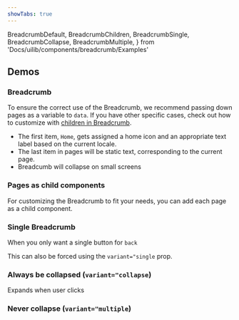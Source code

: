 ```yaml
---
showTabs: true
---
```


  BreadcrumbDefault,
  BreadcrumbChildren,
  BreadcrumbSingle,
  BreadcrumbCollapse,
  BreadcrumbMultiple,
} from 'Docs/uilib/components/breadcrumb/Examples'

## Demos

### Breadcrumb

To ensure the correct use of the Breadcrumb, we recommend passing down pages as a variable to `data`. If you have other specific cases, check out how to customize with [children in Breadcrumb](/uilib/components/breadcrumb/#multiple-breadcrumb-with-children).

<BreadcrumbDefault />

- The first item, `Home`, gets assigned a home icon and an appropriate text label based on the current locale.
- The last item in pages will be static text, corresponding to the current page.
- Breadcumb will collapse on small screens

### Pages as child components

For customizing the Breadcrumb to fit your needs, you can add each page as a child component.

<BreadcrumbChildren />

### Single Breadcrumb

When you only want a single button for `back`

<BreadcrumbSingle />

This can also be forced using the `variant="single` prop.

### Always be collapsed (`variant="collapse`)

Expands when user clicks

<BreadcrumbCollapse />

### Never collapse (`variant="multiple`)

<BreadcrumbMultiple />
